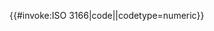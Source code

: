 {{#invoke:ISO 3166|code|{{{1}}}|codetype=numeric}}<noinclude>{{ISO 3166 conversion template doc|lua=Module:ISO 3166}}</noinclude>